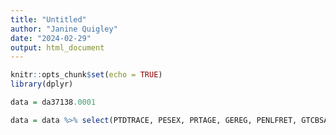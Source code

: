 ---
title: "Untitled"
author: "Janine Quigley"
date: "2024-02-29"
output: html_document
---

```{r setup, include=FALSE}
knitr::opts_chunk$set(echo = TRUE)
library(dplyr)
```

```{r}
data = da37138.0001
```

```{r}
data = data %>% select(PTDTRACE, PESEX, PRTAGE, GEREG, PENLFRET, GTCBSASZ, PEMEQ12, PEMEQ11, PESCHFT, PRCITSHP, PEMARITL, HEFAMINC, PEEDUCA, PEC2Q1B, PEC1Q10A, PTC1Q10B, PEC2Q2B,PEMDQ4, PEMDQ6)
```



